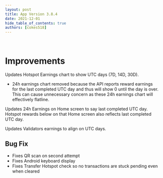 ```yaml
---
layout: post
title: App Version 3.8.4
date: 2021-12-01
hide_table_of_contents: true
authors: [cokes518]
---
```


&nbsp;

# Improvements

Updates Hotspot Earnings chart to show UTC days (7D, 14D, 30D).

<!--truncate-->

- 24h earnings chart removed because the API reports reward earnings for the last completed UTC day
  and thus will show 0 until the day is over. This can cause unnecessary concern as these 24h
  earnings chart will effectively flatline.

Updates 24h Earnings on Home screen to say last completed UTC day. Hotspot rewards below on that
Home screen also reflects last completed UTC day.

Updates Validators earnings to align on UTC days.

## Bug Fix

- Fixes QR scan on second attempt
- Fixes Android keyboard display
- Fixes Transfer Hotspot check so no transactions are stuck pending even when cleared
